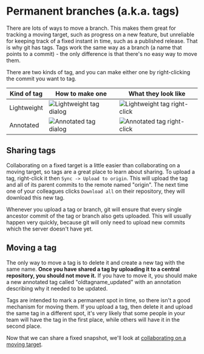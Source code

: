 
# Permanent branches (a.k.a. tags)

There are lots of ways to move a branch. This makes them great for tracking a moving target, such as progress on a new feature, but unreliable for keeping track of a fixed instant in time, such as a published release. That is why git has tags. Tags work the same way as a branch (a name that points to a commit) - the only difference is that there's no easy way to move them.

There are two kinds of tag, and you can make either one by right-clicking the commit you want to tag.

| Kind of tag | How to make one                                                                                              | What they look like                                                                                            |
| ----------- | ------------------------------------------------------------------------------------------------------------ | -------------------------------------------------------------------------------------------------------------- |
| Lightweight | <Image src="/share/tags/tag-dialog-lightweight.png" alt="Lightweight tag dialog" width={564} height={230} /> | <Image src="/share/tags/tag-view-lightweight.png" alt="Lightweight tag right-click" width={365} height={91} /> |
| Annotated   | <Image src="/share/tags/tag-dialog-annotated.png" alt="Annotated tag dialog" width={564} height={230} />     | <Image src="/share/tags/tag-view-annotated.png" alt="Annotated tag right-click" width={365} height={91} />     |

## Sharing tags

Collaborating on a fixed target is a little easier than collaborating on a moving target, so tags are a great place to learn about sharing. To upload a tag, right-click it then `Sync -> Upload to origin`. This will upload the tag and all of its parent commits to the remote named "origin". The next time one of your colleagues clicks `Download all` on their repository, they will download this new tag.

Whenever you upload a tag or branch, git will ensure that every single ancestor commit of the tag or branch also gets uploaded. This will usually happen very quickly, because git will only need to upload new commits which the server doesn't have yet.

## Moving a tag

The only way to move a tag is to delete it and create a new tag with the same name. **Once you have shared a tag by uploading it to a central repository, you should not move it.** If you have to move it, you should make a new annotated tag called "oldtagname_updated" with an annotation describing why it needed to be updated.

Tags are intended to mark a permanent spot in time, so there isn't a good mechanism for moving them. If you upload a tag, then delete it and upload the same tag in a different spot, it's very likely that some people in your team will have the tag in the first place, while others will have it in the second place.

Now that we can share a fixed snapshot, we'll look at [collaborating on a moving target](/share/branches).
